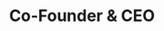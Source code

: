 ---
name: "Jacob Smith"
bio: "Former marketing guy and current product and brand builder. Passionate about holistic go-to-market and connecting the dots."
title: "Co-Founder & CEO"
avatar: "../../assets/images/authors/jacob.png"
isTeam: true
team: "founders"
position: "Leadership"
order: 2
social:
  twitter: "https://twitter.com/jacobsmith"
  github: "https://github.com/jacobsmith79"
  linkedin: "https://www.linkedin.com/in/jacobsmith79/"
--- 